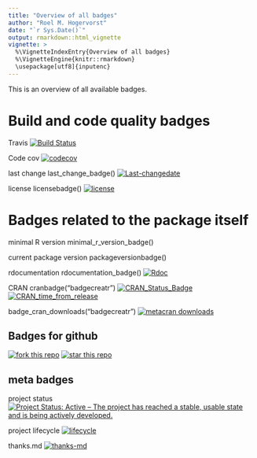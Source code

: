 ```yaml
---
title: "Overview of all badges"
author: "Roel M. Hogervorst"
date: "`r Sys.Date()`"
output: rmarkdown::html_vignette
vignette: >
  %\VignetteIndexEntry{Overview of all badges}
  %\VignetteEngine{knitr::rmarkdown}
  \usepackage[utf8]{inputenc}
---
```


This is an overview of all available badges.

# Build and code quality badges

Travis [![Build Status](https://travis-ci.org/RMHogervorst/badgecreatr.svg?branch=master)](https://travis-ci.org/RMHogervorst/badgecreatr)

Code cov [![codecov](https://codecov.io/gh/RMHogervorst/badgecreatr/branch/master/graph/badge.svg)](https://codecov.io/gh/RMHogervorst/badgecreatr)

last change last_change_badge() [![Last-changedate](https://img.shields.io/badge/last%20change-2018--06--04-yellowgreen.svg)](/commits/master)

license licensebadge() [![license](https://img.shields.io/github/license/mashape/apistatus.svg)](http://choosealicense.com/licenses/mit/)

# Badges related to the package itself
minimal R version minimal_r_version_badge()

current package version  packageversionbadge()

rdocumentation rdocumentation_badge() [![Rdoc](http://www.rdocumentation.org/badges/version/badgecreatr)](http://www.rdocumentation.org/packages/badgecreatr)

CRAN cranbadge("badgecreatr") [![CRAN_Status_Badge](http://www.r-pkg.org/badges/version/badgecreatr)](https://cran.r-project.org/package=badgecreatr)
[![CRAN_time_from_release](http://www.r-pkg.org/badges/ago/badgecreatr)](https://cran.r-project.org/package=badgecreatr)

badge_cran_downloads("badgecreatr")
[![metacran downloads](http://cranlogs.r-pkg.org/badges/badgecreatr)](https://cran.r-project.org/package=badgecreatr)


## Badges for github

[![fork this repo](http://githubbadges.com/fork.svg?user=RMHogervorst&repo=badgecreatr)](https://github.com/RMHogervorst/badgecreatr/fork)
[![star this repo](http://githubbadges.com/star.svg?user=RMHogervorst&repo=badgecreatr)](https://github.com/RMHogervorst/badgecreatr)



## meta badges
project status [![Project Status: Active – The project has reached a stable, usable state and is being actively developed.](http://www.repostatus.org/badges/latest/active.svg)](http://www.repostatus.org/#active)

project lifecycle [![lifecycle](https://img.shields.io/badge/lifecycle-experimental-orange.svg)](https://www.tidyverse.org/lifecycle/#experimental)

thanks.md [![thanks-md](https://img.shields.io/badge/THANKS-md-ff69b4.svg)](THANKS.md)



